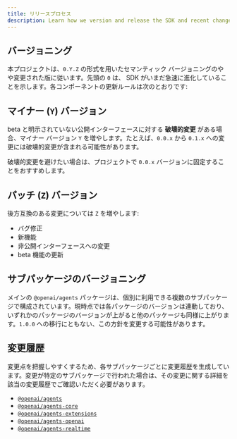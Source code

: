 ```yaml
---
title: リリースプロセス
description: Learn how we version and release the SDK and recent changes.
---
```


## バージョニング

本プロジェクトは、`0.Y.Z` の形式を用いたセマンティック バージョニングのやや変更された版に従います。先頭の `0` は、 SDK がいまだ急速に進化していることを示します。各コンポーネントの更新ルールは次のとおりです:

## マイナー (`Y`) バージョン

beta と明示されていない公開インターフェースに対する **破壊的変更** がある場合、マイナー バージョン `Y` を増やします。たとえば、`0.0.x` から `0.1.x` への変更には破壊的変更が含まれる可能性があります。

破壊的変更を避けたい場合は、プロジェクトで `0.0.x` バージョンに固定することをおすすめします。

## パッチ (`Z`) バージョン

後方互換のある変更については `Z` を増やします:

- バグ修正
- 新機能
- 非公開インターフェースへの変更
- beta 機能の更新

## サブパッケージのバージョニング

メインの `@openai/agents` パッケージは、個別に利用できる複数のサブパッケージで構成されています。現時点では各パッケージのバージョンは連動しており、いずれかのパッケージのバージョンが上がると他のパッケージも同様に上がります。`1.0.0` への移行にともない、この方針を変更する可能性があります。

## 変更履歴

変更点を把握しやすくするため、各サブパッケージごとに変更履歴を生成しています。変更が特定のサブパッケージで行われた場合は、その変更に関する詳細を該当の変更履歴でご確認いただく必要があります。

- [`@openai/agents`](https://github.com/openai/openai-agents-js/blob/main/packages/agents/CHANGELOG.md)
- [`@openai/agents-core`](https://github.com/openai/openai-agents-js/blob/main/packages/agents-core/CHANGELOG.md)
- [`@openai/agents-extensions`](https://github.com/openai/openai-agents-js/blob/main/packages/agents-extensions/CHANGELOG.md)
- [`@openai/agents-openai`](https://github.com/openai/openai-agents-js/blob/main/packages/agents-openai/CHANGELOG.md)
- [`@openai/agents-realtime`](https://github.com/openai/openai-agents-js/blob/main/packages/agents-realtime/CHANGELOG.md)
